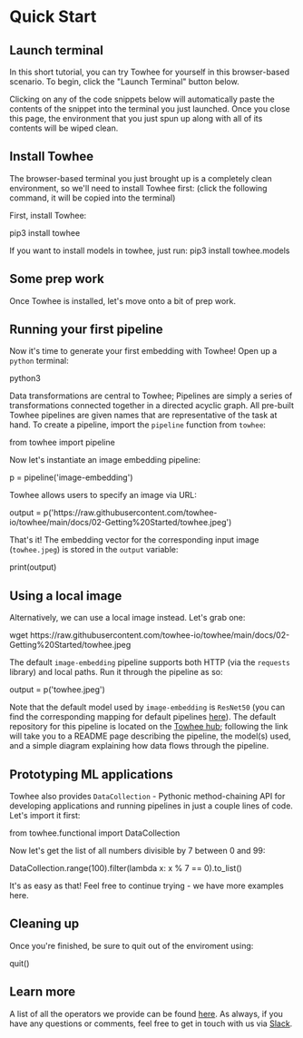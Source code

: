 # Quick Start


## Launch terminal

In this short tutorial, you can try Towhee for yourself in this browser-based scenario. To begin, click the "Launch Terminal" button below.

<KatacodaBtn />

Clicking on any of the code snippets below will automatically paste the contents of the snippet into the terminal you just launched. Once you close this page, the environment that you just spun up along with all of its contents will be wiped clean.

## Install Towhee

The browser-based terminal you just brought up is a completely clean environment, so we'll need to install Towhee first: (click the following command, it will be copied into the terminal)

First, install Towhee:

<KatacodaBlock>pip3 install towhee</KatacodaBlock>

If you want to install models in towhee, just run:
<KatacodaBlock>pip3 install towhee.models</KatacodaBlock>

<!--First, download the source code from [Github](https://github.com/towhee-io/towhee): <KatacodaBlock>git clone https://github.com/towhee-io/towhee.git</KatacodaBlock>

Go into the towhee directory: <KatacodaBlock>cd towhee</KatacodaBlock>

Run the provided setup script: <KatacodaBlock>python3 setup.py install</KatacodaBlock>-->

## Some prep work

Once Towhee is installed, let's move onto a bit of prep work.

## Running your first pipeline

Now it's time to generate your first embedding with Towhee! Open up a `python` terminal:

<KatacodaBlock>python3</KatacodaBlock>

Data transformations are central to Towhee; Pipelines are simply a series of transformations connected together in a directed acyclic graph. All pre-built Towhee pipelines are given names that are representative of the task at hand. To create a pipeline, import the `pipeline` function from `towhee`:

<KatacodaBlock>from towhee import pipeline</KatacodaBlock>

Now let's instantiate an image embedding pipeline:

<KatacodaBlock>p = pipeline('image-embedding')</KatacodaBlock>

Towhee allows users to specify an image via URL:

<KatacodaBlock>
  output =
  p('https://raw.githubusercontent.com/towhee-io/towhee/main/docs/02-Getting%20Started/towhee.jpeg')
</KatacodaBlock>

That's it! The embedding vector for the corresponding input image (`towhee.jpeg`) is stored in the `output` variable:

<KatacodaBlock>print(output)</KatacodaBlock>

## Using a local image

Alternatively, we can use a local image instead. Let's grab one:

<KatacodaBlock>
  wget
  https://raw.githubusercontent.com/towhee-io/towhee/main/docs/02-Getting%20Started/towhee.jpeg
</KatacodaBlock>

The default `image-embedding` pipeline supports both HTTP (via the `requests` library) and local paths. Run it through the pipeline as so:

<KatacodaBlock>output = p('towhee.jpeg')</KatacodaBlock>

Note that the default model used by `image-embedding` is `ResNet50` (you can find the corresponding mapping for default pipelines [here](https://github.com/towhee-io/towhee/blob/main/towhee/__init__.py#L25)). The default repository for this pipeline is located on the [Towhee hub](https://towhee.io/towhee/image-embedding-resnet50); following the link will take you to a README page describing the pipeline, the model(s) used, and a simple diagram explaining how data flows through the pipeline.

## Prototyping ML applications

Towhee also provides `DataCollection` - Pythonic method-chaining API for developing applications and running pipelines in just a couple lines of code. Let's import it first:

<KatacodaBlock>from towhee.functional import DataCollection</KatacodaBlock>

Now let's get the list of all numbers divisible by 7 between 0 and 99:

<KatacodaBlock>DataCollection.range(100).filter(lambda x: x % 7 == 0).to_list()</KatacodaBlock>

It's as easy as that! Feel free to continue trying - we have more examples here.

## Cleaning up

Once you're finished, be sure to quit out of the enviroment using:

<KatacodaBlock>quit()</KatacodaBlock>

## Learn more

A list of all the operators we provide can be found [here](https://towhee.io/operators). As always, if you have any questions or comments, feel free to get in touch with us via [Slack](https://slack.towhee.io).
